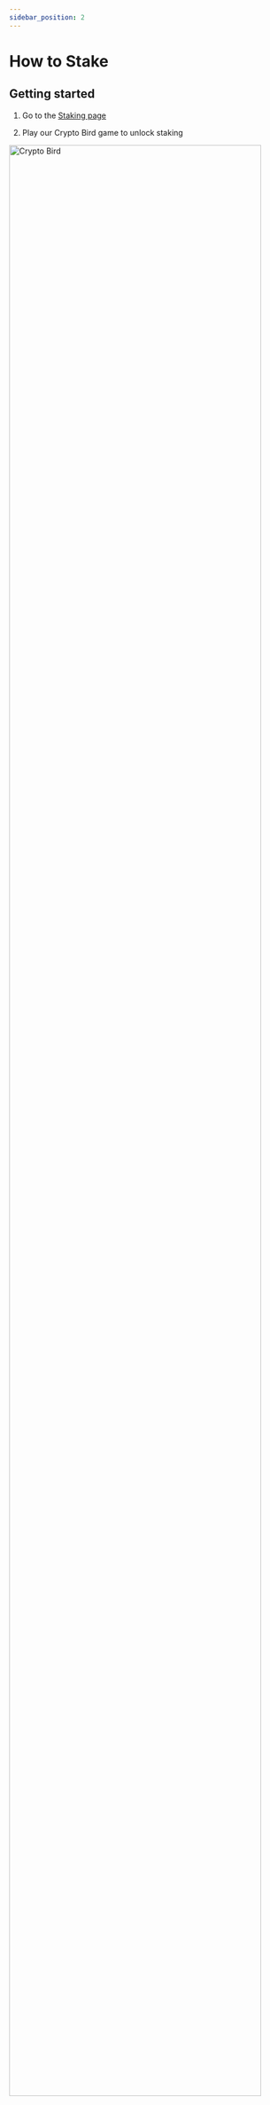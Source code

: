```yaml
---
sidebar_position: 2
---
```



# How to Stake

## Getting started

1. Go to the [Staking page](https://beta.exeedme.com/defi/staking)

2. Play our Crypto Bird game to unlock staking

<Image
  src="/img/staking/crypto_bird.png"
  alt="Crypto Bird"
  width="95%"
  alignSelf="center"
/>
<br />

3. Connect to your wallet by pressing the **_Connect Wallet_** button

<Image
  src="/img/staking/staking.png"
  alt="Crypto Bird"
  width="95%"
  alignSelf="center"
/>
<br />

4. Select your prefered wallet

<Image
  src="/img/staking/connect_wallet.png"
  alt="Staking page"
  width="95%"
  alignSelf="center"
/>
<br />

5. Choose a staking pool (Each pool has different rewards - [Details](/docs/staking/overview#specifics))

<Image
  src="/img/staking/pools.png"
  alt="Staking page"
  width="95%"
  alignSelf="center"
/>
<br />

6. Approve XED

7. Select the amount of XEDs you wish to stake and press **_Stake XED_**

That's it. All you need to do now is wait (or not). You can unstake whenever you like by pressing **Unstake XED**.

:::important
Make sure you're on the correct network! XED staking is available in Binance Smart-Chain or Ethereum so you can choose in which to stake.
:::
